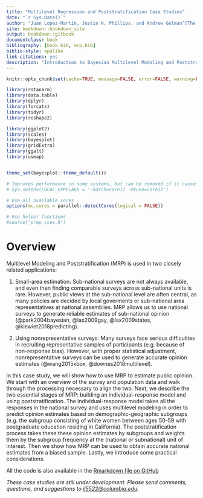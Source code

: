 ```yaml
---
title: "Multilevel Regression and Poststratification Case Studies"
date: "`r Sys.Date()`"
author: "Juan Lopez-Martin, Justin H. Phillips, and Andrew Gelman^[The authors would like to thank Lauren Kennedy and Jonah Gabry, who developed an initial version the MRP introduction.]"
site: bookdown::bookdown_site
output: bookdown::gitbook
documentclass: book
bibliography: [book.bib, mrp.bib]
biblio-style: apalike
link-citations: yes
description: "Introduction to Bayesian Multilevel Modeling and Poststratification using rstanarm, brms, and Stan"
---
```



```r
knitr::opts_chunk$set(cache=TRUE, message=FALSE, error=FALSE, warning=FALSE, comment=NA, out.width='85%')
```

```r
library(rstanarm)
library(data.table)
library(dplyr)
library(forcats)
library(tidyr)
library(reshape2)

library(ggplot2)
library(scales)
library(bayesplot)
library(gridExtra)
library(ggalt)
library(usmap)


theme_set(bayesplot::theme_default())

# Improves performance in some systems, but can be removed if it causes problems
# Sys.setenv(LOCAL_CPPFLAGS = '-march=corei7 -mtune=corei7')

# Use all available cores
options(mc.cores = parallel::detectCores(logical = FALSE))

# Use helper functions
#source("prep_cces.R")
```

<style type="text/css">
h1.title {
  font-size: 32px;
  text-align: center;
}

h2 {
  padding-bottom: 4px;
}

h4.author {
  padding-top: 22px;
  text-align: center;
  font-style: italic;
}
h4.date {
  padding-top: 14px;
  font-size: 14px;
  text-align: center;
  font-style: italic;
  padding-bottom: 20px;
}
</style>

<script>
function myFunction() {
    var x = document.getElementById("myDIV");
    if (x.style.display === "none") {
        x.style.display = "block";
    } else {
        x.style.display = "none";
    }
}
function myFunction2() {
    var x = document.getElementById("myDIV2");
    if (x.style.display === "none") {
        x.style.display = "block";
    } else {
        x.style.display = "none";
    }
}
function myFunction3() {
    var x = document.getElementById("myDIV3");
    if (x.style.display === "none") {
        x.style.display = "block";
    } else {
        x.style.display = "none";
    }
}
</script>
<style>
#myDIV {
  width: 100%;
  padding: 20px 30px;
  background-color: rgba(192,192,192,0.15);
  margin-top: 10px;
  border-radius: 4px;
}

#myButton{
border-color: #008CBA;
background-color: rgba(192,192,192,0.05);
color: #008CBA;
border-radius: 4px;
}

#myDIV2 {
  width: 100%;
  padding: 20px 30px;
  background-color: rgba(192,192,192,0.15);
  margin-top: 10px;
  border-radius: 4px;
}

#myButton2{
border-color: #008CBA;
background-color: rgba(192,192,192,0.05);
color: #008CBA;
border-radius: 4px;
}

#myDIV3 {
  width: 100%;
  padding: 20px 30px;
  background-color: rgba(192,192,192,0.15);
  margin-top: 10px;
  border-radius: 4px;
}

#myButton3{
border-color: #008CBA;
background-color: rgba(192,192,192,0.05);
color: #008CBA;
border-radius: 4px;
}
</style>


# Overview {-}

Multilevel Modeling and Poststratification (MRP) is used in two closely related applications:

1. Small-area estimation: Sub-national surveys are not always available, and even then finding comparable surveys across sub-national units is rare. However, public views at the sub-national level are often central, as many policies are decided by local goverments or sub-national area representatives at national assemblies. MRP allows us to use national surveys to generate reliable estimates of sub-national opinion (@park2004bayesian, @lax2009gay, @lax2009states, @kiewiet2018predicting).

2. Using nonrepresentative surveys: Many surveys face serious difficulties in recruiting representative samples of participants (e.g. because of non-response bias). However, with proper statistical adjustment, nonrepresentative surveys can be used to generate accurate opinion estimates (@wang2015xbox, @downes2018multilevel).

In this case study, we will show how to use MRP to estimate public opinion.
We start with an overview of the survey and population data
and walk through the processing necessary to align the two.
Next, we describe the two essential stages of MRP: building an
individual-response model and using poststratification.
The individual-response model takes all the responses in the national survey
and uses multilevel modeling in order to predict opinion estimates based on
demographic-geographic subgroups (e.g. the subgroup consisting of
white women between ages 50-59 with postgraduate education residing in California).
The poststratification process takes these these opinion estimates by subgroups
and weights them by the subgroup frequency at the (national or subnational) unit of interest.
Then we show how MRP can be used to obtain accurate national estimates from a biased sample.
Lastly, we introduce some practical considerations.

All the code is also available in the [Rmarkdown file on GitHub](https://github.com/JuanLopezMartin/MRPCaseStudy)


_These case studies are still under development. Please send comments, questions, and suggestions to [jl5522@columbia.edu](jl5522@columbia.edu)._
